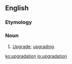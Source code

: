 ==English==

===Etymology===
{{suffix|upgrade|ation|lang=en}}

===Noun===
{{en-noun}}

# {{label|en|computing|nonstandard|proscribed|chiefly|India}} [[upgrade#noun|Upgrade]]; [[upgrading]].

[[ko:upgradation]]
[[io:upgradation]]